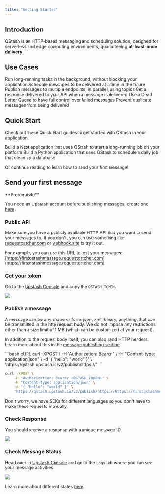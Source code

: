 ```yaml
---
title: "Getting Started"
---
```


## Introduction

QStash is an HTTP-based messaging and scheduling solution, designed for serverless
and edge computing environments, guaranteeing **at-least-once delivery**.

## Use Cases 

<CardGroup cols={2}>
  <Card title="Background Jobs" icon="share-all" href='/qstash/features/background-jobs'>
    Run long-running tasks in the background, without blocking your application
  </Card>
  <Card title="Schedules" icon="calendar-days" href='/qstash/features/schedules'>
    Schedule messages to be delivered at a time in the future
  </Card>
  <Card title="Fan out" icon="arrow-up-to-dotted-line" href='/qstash/features/topics'>
    Publish messages to multiple endpoints, in parallel, using topics
  </Card>
  <Card title="Callbacks" icon="phone" href='/qstash/features/callbacks'>
   Get a response delivered to your API when a message is delivered
  </Card>
  <Card title="Retry Failed Jobs" icon="repeat" href='/qstash/features/dlq'>
    Use a Dead Letter Queue to have full control over failed messages
  </Card>
  <Card title="Deduplication" icon="copy" href='/qstash/features/deduplication'>
    Prevent duplicate messages from being delivered
  </Card>
</CardGroup>

## Quick Start

Check out these Quick Start guides to get started with QStash in your application.

<CardGroup cols={2}>
  <Card title="Next.js" icon="node-js" href='/qstash/quickstarts/vercel-nextjs'>
    Build a Next application that uses QStash to start a long-running job on your platform
  </Card>
  <Card title="Python" icon="python" href='/qstash/quickstarts/python-vercel'>
    Build a Python application that uses QStash to schedule a daily job that clean up a database
  </Card>
</CardGroup>

Or continue reading to learn how to send your first message!

## Send your first message

<Check>
**Prerequisite**

You need an Upstash account before publishing messages, create one
[here](https://console.upstash.com).
</Check>

### Public API

Make sure you have a publicly available HTTP API that you want to send your
messages to. If you don't, you can use something like
[requestcatcher.com](https://requestcatcher.com/) or
[webhook.site](https://webhook.site/) to try it out.

For example, you can use this URL to test your messages: [https://firstqstashmessage.requestcatcher.com](https://firstqstashmessage.requestcatcher.com)

### Get your token

Go to the [Upstash Console](https://console.upstash.com/qstash) and copy the
`QSTASH_TOKEN`.

<Frame>
  <img src="/img/qstash/rest_token.png" />
</Frame>

### Publish a message

A message can be any shape or form: json, xml, binary, anything, that can be
transmitted in the http request body. We do not impose any restrictions other
than a size limit of 1 MB (which can be customized at your request).

In addition to the request body itself, you can also send HTTP headers. Learn
more about this in the [message publishing section](/qstash/howto/publishing).

<CodeGroup>
```bash cURL
curl -XPOST \
    -H 'Authorization: Bearer <QSTASH_TOKEN>' \
    -H "Content-type: application/json" \
    -d '{ "hello": "world" }' \
    'https://qstash.upstash.io/v2/publish/https://<your-api-url>'
```

```bash cURL RequestCatcher
curl -XPOST \
    -H 'Authorization: Bearer <QSTASH_TOKEN>' \
    -H "Content-type: application/json" \
    -d '{ "hello": "world" }' \
    'https://qstash.upstash.io/v2/publish/https://https://firstqstashmessage.requestcatcher.com/test'
```
</CodeGroup>

Don't worry, we have SDKs for different languages so you don't
have to make these requests manually.

### Check Response

You should receive a response with a unique message ID.

<Frame>
  <img src="/img/qstash/reqcatcher.png" />
</Frame>

### Check Message Status

Head over to [Upstash Console](https://console.upstash.com/qstash) and go to the
`Logs` tab where you can see your message activities.

<Frame>
  <img src="/img/qstash/log.png" />
</Frame>

Learn more about different states [here](/qstash/howto/debug-logs).